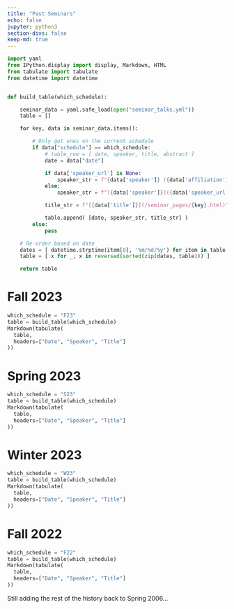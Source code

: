```yaml
---
title: "Past Seminars"
echo: false
jupyter: python3
section-divs: false
keep-md: true
---
```


```python
import yaml
from IPython.display import display, Markdown, HTML
from tabulate import tabulate
from datetime import datetime


def build_table(which_schedule):

    seminar_data = yaml.safe_load(open("seminar_talks.yml"))
    table = []

    for key, data in seminar_data.items():

        # Only get ones on the current schedule
        if data["schedule"] == which_schedule:
            # table_row = [ date, speaker, title, abstract ]
            date = data["date"]

            if data['speaker_url'] is None:
                speaker_str = f"{data['speaker']} ({data['affiliation']})"
            else:
                speaker_str = f"[{data['speaker']}]({data['speaker_url']}) ({data['affiliation']})"

            title_str = f"[{data['title']}](/seminar_pages/{key}.html)"

            table.append( [date, speaker_str, title_str] )
        else:
            pass

    # Re-order based on date
    dates = [ datetime.strptime(item[0], '%m/%d/%y') for item in table ]
    table = [ x for _, x in reversed(sorted(zip(dates, table))) ]

    return table

```


# Fall 2023
```python
which_schedule = "F23"
table = build_table(which_schedule)
Markdown(tabulate(
  table, 
  headers=["Date", "Speaker", "Title"]
))
```


# Spring 2023
```python
which_schedule = "S23"
table = build_table(which_schedule)
Markdown(tabulate(
  table, 
  headers=["Date", "Speaker", "Title"]
))
```

# Winter 2023
```python
which_schedule = "W23"
table = build_table(which_schedule)
Markdown(tabulate(
  table, 
  headers=["Date", "Speaker", "Title"]
))
```

# Fall 2022
```python
which_schedule = "F22"
table = build_table(which_schedule)
Markdown(tabulate(
  table, 
  headers=["Date", "Speaker", "Title"]
))
```

Still adding the rest of the history back to Spring 2006...



